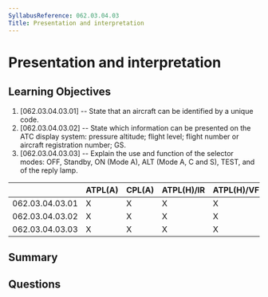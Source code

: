 ```yaml
---
SyllabusReference: 062.03.04.03
Title: Presentation and interpretation
---
```


# Presentation and interpretation

## Learning Objectives

1. [062.03.04.03.01] -- State that an aircraft can be identified by a unique
   code.
2. [062.03.04.03.02] -- State which information can be presented on the ATC
   display system: pressure altitude; flight level; flight number or aircraft
   registration number; GS.
3. [062.03.04.03.03] -- Explain the use and function of the selector modes: OFF,
   Standby, ON (Mode A), ALT (Mode A, C and S), TEST, and of the reply lamp.

|                 | ATPL(A) | CPL(A) | ATPL(H)/IR | ATPL(H)/VFR | CPL(H) | IR  | CBIR(A) |
| --------------- | ------- | ------ | ---------- | ----------- | ------ | --- | ------- |
| 062.03.04.03.01 | X       | X      | X          | X           | X      | X   | X       |
| 062.03.04.03.02 | X       | X      | X          | X           | X      | X   | X       |
| 062.03.04.03.03 | X       | X      | X          | X           | X      | X   | X       |

## Summary

## Questions
